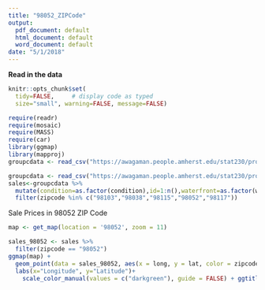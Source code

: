 ```yaml
---
title: "98052_ZIPCode"
output:
  pdf_document: default
  html_document: default
  word_document: default
date: "5/1/2018"
---
```

**Read in the data**

```r
knitr::opts_chunk$set(
  tidy=FALSE,     # display code as typed
  size="small", warning=FALSE, message=FALSE)
```

```r
require(readr)
require(mosaic)
require(MASS)
require(car)
library(ggmap)
library(mapproj)
groupcdata <- read_csv("https://awagaman.people.amherst.edu/stat230/projectsS18/groupCdataS18.csv")
```


```r
groupcdata <- read_csv("https://awagaman.people.amherst.edu/stat230/projectsS18/groupCdataS18.csv")
sales<-groupcdata %>% 
  mutate(condition=as.factor(condition),id=1:n(),waterfront=as.factor(waterfront),zipcode=as.factor(zipcode)) %>% 
  filter(zipcode %in% c("98103","98038","98115","98052","98117"))
```

Sale Prices in 98052 ZIP Code
```r
map <- get_map(location = '98052', zoom = 11)

sales_98052 <- sales %>%
  filter(zipcode == "98052")
ggmap(map) +
  geom_point(data = sales_98052, aes(x = long, y = lat, color = zipcode, alpha = price)) +
  labs(x="Longitude", y="Latitude")+ 
    scale_color_manual(values = c("darkgreen"), guide = FALSE) + ggtitle("Distribution of Sale Price in 98052 ZIP code") + scale_alpha_continuous()
```